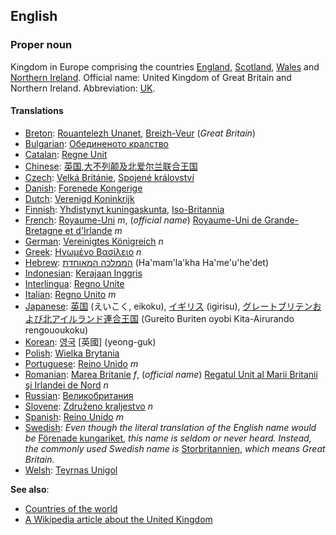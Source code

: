 ==English==

===Proper noun===

Kingdom in Europe comprising the countries [[England]], [[Scotland]], [[Wales]] and [[Northern Ireland]]. Official name: United Kingdom of Great Britain and Northern Ireland.  Abbreviation: [[UK]].

====Translations====

*[[Breton]]: [[Rouantelezh Unanet]], [[Breizh-Veur]] (''Great Britain'')
*[[Bulgarian]]: [[Обединеното кралство]]
*[[Catalan]]: [[Regne Unit]]
*[[Chinese]]: [[英国]],[[大不列颠及北爱尔兰联合王国]]
*[[Czech]]: [[Velká Británie]], [[Spojené království]]
*[[Danish]]: [[Forenede Kongerige]]
*[[Dutch]]: [[Verenigd Koninkrijk]]
*[[Finnish]]: [[Yhdistynyt kuningaskunta]], [[Iso-Britannia]]
*[[French]]: [[Royaume-Uni]] ''m'', (''official name'') [[Royaume-Uni de Grande-Bretagne et d'Irlande]] ''m''
*[[German]]: [[Vereinigtes Königreich]] ''n''
*[[Greek]]: [[Ηνωμένο Βασίλειο]] ''n''
*[[Hebrew]]: [[הממלכה המאוחדת]] (Ha'mam'la'kha Ha'me'u'he'det)
*[[Indonesian]]: [[Kerajaan Inggris]]
*[[Interlingua]]: [[Regno Unite]]
*[[Italian]]: [[Regno Unito]] ''m''
*[[Japanese]]: [[英国]] (えいこく, eikoku), [[イギリス]] (igirisu), [[グレートブリテンおよび北アイルランド連合王国]] (Gureito Buriten oyobi Kita-Airurando rengououkoku)
*[[Korean]]: [[영국]] [英國] (yeong-guk)
*[[Polish]]: [[Wielka Brytania]]
*[[Portuguese]]: [[Reino Unido]] ''m''
*[[Romanian]]: [[Marea Britanie]] ''f'', (''official name'') [[Regatul Unit al Marii Britanii şi Irlandei de Nord]] ''n''
*[[Russian]]: [[Великобритания]]
*[[Slovene]]: [[Združeno kraljestvo]] ''n''
*[[Spanish]]: [[Reino Unido]] ''m''
*[[Swedish]]: ''Even though the literal translation of the English name would be'' [[Förenade kungariket]], ''this name is seldom or never heard. Instead, the commonly used Swedish name is'' [[Storbritannien]], ''which means Great Britain.''
*[[Welsh]]: [[Teyrnas Unigol]]

'''See also''':
*[[Countries of the world]]
*[[w:United_Kingdom|A Wikipedia article about the United Kingdom]]